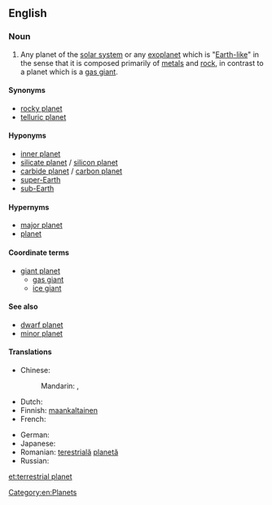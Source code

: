 ==English==

===Noun===
{{wikipedia}}
{{en-noun|sg=[[terrestrial]] [[planet]]}}

# Any planet of the [[solar system]] or any [[exoplanet]] which is "[[Earth]][[-like]]" in the sense that it is composed primarily of [[metal]]s and [[rock]], in contrast to a planet which is a [[gas giant]].

====Synonyms====
* [[rocky planet]]
* [[telluric planet]]

====Hyponyms====
* [[inner planet]] {{gloss|in the Solar System}}
* [[silicate planet]] / [[silicon planet]]
* [[carbide planet]] / [[carbon planet]]
* [[super-Earth]]
* [[sub-Earth]]

====Hypernyms====
* [[major planet]]
* [[planet]]

====Coordinate terms====
* [[giant planet]]
** [[gas giant]]
** [[ice giant]]

====See also====
* [[dwarf planet]]
* [[minor planet]]

====Translations====
{{trans-top|Any planet of the solar system or any exoplanet which is Earth-like}}
* Chinese:
*: Mandarin: {{t|cmn|類地行星|sc=Hani}}, {{t|cmn|类地行星|tr=lèidì xíngxīng|sc=Hani}}
* Dutch: {{t|nl|aardse planeet|f}}
* Finnish: [[maankaltainen]] {{t|fi|planeetta}}
* French: {{t|fr|planète tellurique|f}}
{{trans-mid}}
* German: {{t|de|erdähnlicher Planet|m}}
* Japanese: {{t|ja|地球型惑星|tr=ちきゅうがたわくせい, chikyūgata wakusei|sc=Jpan}}
* Romanian: [[terestru|terestrială]] [[planetă]] {{f}}
* Russian: {{t|ru|планета земного типа|f|tr=planéta zemnóvo típa|sc=Cyrl}}
{{trans-bottom}}

[[Category:en:Planets]]

[[et:terrestrial planet]]